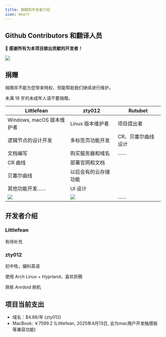 ```yaml
---
title: 捐赠和开发者介绍
icon: Heart
---
```


## Github Contributors 和翻译人员

**💖 感谢所有为本项目做出贡献的开发者！**

<a href="https://github.com/LiRenTech/project-graph/graphs/contributors">
  <img src="https://contrib.rocks/image?repo=LiRenTech/project-graph" />
</a>

## 捐赠

<Callout>捐赠并不能为您带来特权，但能帮助我们继续进行维护。</Callout>

<Callout type="warn">未满 18 岁的未成年人请不要捐赠。</Callout>

| Littlefean                       | zty012                       | Rutubet            |
| -------------------------------- | ---------------------------- | ------------------ |
| Windows, macOS 版本维护者        | Linux 版本维护者             | 项目提出者         |
| 逻辑节点的设计开发               | 多标签页功能开发             | CR、贝塞尔曲线设计 |
| 文档编写                         | 购买服务器和域名             | ……                 |
| CR 曲线                          | 部署官网和文档               |                    |
| 贝塞尔曲线                       | 以后会有的云存储功能         |                    |
| 其他功能开发……                   | UI 设计                      |                    |
| ![](@/img/donate-littlefean.png) | ![](@/img/donate-zty012.png) | ……                 |

## 开发者介绍

### Littlefean

有待补充

### zty012

初中牲，偏科英语

使用 Arch Linux + Hyprland，喜欢折腾

熟练 Anrdoid 刷机

## 项目当前支出

- 域名：$4.88/年 (zty012)
- MacBook: ￥7599.2 (Littlefean, 2025年4月13日, 会为mac用户开发触摸板等兼容功能)
